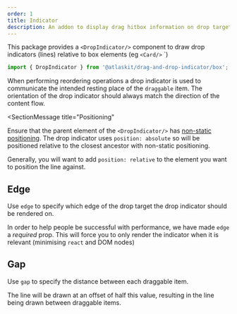 ```yaml
---
order: 1
title: Indicator
description: An addon to display drag hitbox information on drop targets.
---
```



This package provides a `<DropIndicator/>` component to draw drop indicators (lines) relative to box elements (eg `<Card/>`
`)

```ts
import { DropIndicator } from '@atlaskit/drag-and-drop-indicator/box';
```

When performing reordering operations a drop indicator is used to communicate the intended resting place of the `draggable` item. The orientation of the drop indicator should always match the direction of the content flow.

<SectionMessage
  title="Positioning"
>


Ensure that the parent element of the `<DropIndicator/>` has [non-static positioning](https://developer.mozilla.org/en-US/docs/Web/CSS/position). The drop indicator uses `position: absolute` so will be positioned relative
to the closest ancestor with non-static positioning.

Generally, you will want to add `position: relative` to the element you want to position the line against.

</SectionMessage>


## Edge

Use `edge` to specify which edge of the drop target the drop indicator should be rendered on.

<Example Component={ClosestEdgeExample} />

In order to help people be successful with performance, we have made `edge` a *required* prop. This will force you to only render the indicator when it is relevant (minimising `react` and DOM nodes)

<Example Component={ConditionalExample} />

## Gap

Use `gap` to specify the distance between each draggable item.

The line will be drawn at an offset of half this value, resulting in the line being drawn between draggable items.

<Example Component={GapExample} />
